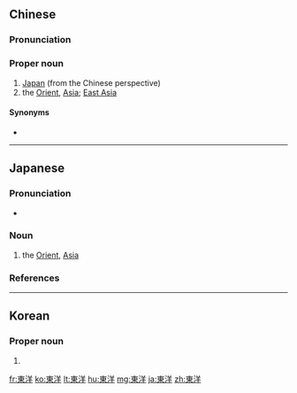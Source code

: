 {{also|东洋}}
==Chinese==
{{zh-forms|s=东洋}}

===Pronunciation===
{{zh-pron
|m=Dōngyáng
|c=dung1 joeng4
|h=pfs=Tûng-yòng
|mn=Tang-iûⁿ
|cat=pn
}}

===Proper noun===
{{zh-proper noun}}

# [[Japan]] (from the Chinese perspective)
# the [[Orient]], [[Asia]]; [[East Asia]]

====Synonyms====
* {{zh-l|日本}}

----

==Japanese==
{{ja-kanjitab|とう|よう|yomi=o}}

===Pronunciation===
* {{ja-pron|とうよう|y=o|acc=1|acc_ref=NHK}}

===Noun===
{{ja-noun|とうよう}}

# the [[Orient]], [[Asia]]

===References===
<references/>

----

==Korean==
{{ko-hanjatab}}

===Proper noun===
{{ko-proper noun|hangeul=동양|rv=Dong-yang}}

# {{hanja form of|동양|the Orient, Asia}}

[[fr:東洋]]
[[ko:東洋]]
[[lt:東洋]]
[[hu:東洋]]
[[mg:東洋]]
[[ja:東洋]]
[[zh:東洋]]